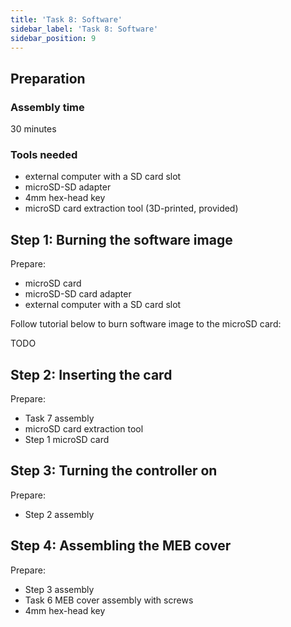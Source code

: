 ```yaml
---
title: 'Task 8: Software'
sidebar_label: 'Task 8: Software'
sidebar_position: 9
---
```



## Preparation

### Assembly time

30 minutes

### Tools needed

- external computer with a SD card slot
- microSD-SD adapter
- 4mm hex-head key
- microSD card extraction tool (3D-printed, provided)

<ImageZoom
  loading="eager"
  src="/img/docs_images/leo-rover/manuals/software/software-1.webp"
/>

## Step 1: Burning the software image

Prepare:

- microSD card
- microSD-SD card adapter
- external computer with a SD card slot

<ImageZoom src="/img/docs_images/leo-rover/manuals/software/software-2.webp" />

<ImageZoom src="/img/docs_images/leo-rover/manuals/software/software-3.webp" />

<ImageZoom src="/img/docs_images/leo-rover/manuals/software/software-4.webp" />

Follow tutorial below to burn software image to the microSD card:

TODO

## Step 2: Inserting the card

Prepare:

- Task 7 assembly
- microSD card extraction tool
- Step 1 microSD card

<ImageZoom src="/img/docs_images/leo-rover/manuals/software/software-5.webp" />

<ImageZoom src="/img/docs_images/leo-rover/manuals/software/software-6.webp" />

<ImageZoom src="/img/docs_images/leo-rover/manuals/software/software-7.webp" />

<ImageZoom src="/img/docs_images/leo-rover/manuals/software/software-8.webp" />

## Step 3: Turning the controller on

Prepare:

- Step 2 assembly

<ImageZoom src="/img/docs_images/leo-rover/manuals/software/software-9.webp" />

<ImageZoom src="/img/docs_images/leo-rover/manuals/software/software-10.webp" />

## Step 4: Assembling the MEB cover

Prepare:

- Step 3 assembly
- Task 6 MEB cover assembly with screws
- 4mm hex-head key

<ImageZoom src="/img/docs_images/leo-rover/manuals/software/software-11.webp" />

<ImageZoom src="/img/docs_images/leo-rover/manuals/software/software-12.webp" />

<ImageZoom src="/img/docs_images/leo-rover/manuals/software/software-13.webp" />

<ImageZoom src="/img/docs_images/leo-rover/manuals/software/software-14.webp" />
